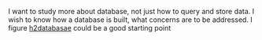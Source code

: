 
I want to study more about database, not just how to query and store data.
I wish to know how a database is built, what concerns are to be addressed.
I figure [h2databasae](https://h2database.com) could be a good starting point

<!--more-->